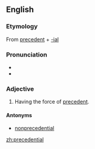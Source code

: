 ==English==

===Etymology===

From [[precedent]] + [[-ial]]

===Pronunciation===

*{{IPA|ˌprɛsəˈdɛntʃəl}}
*{{rhymes|ɛntʃəl}}

===Adjective===
{{en-adj|-}}

# {{context|legal|lang=en}} Having the force of [[precedent]].

====Antonyms====
*[[nonprecedential]]

[[zh:precedential]]